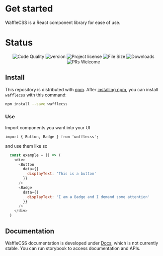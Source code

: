 # Get started

WaffleCSS is a React component library for ease of use.

# Status

<div align="center">

![Code Quality](https://img.shields.io/lgtm/grade/javascript/github/Jithinqw/wafflecss)
![version](https://img.shields.io/npm/v/wafflecss)
![Project license](https://img.shields.io/badge/license-MIT-blue.svg)
![File Size](https://img.shields.io/bundlephobia/minzip/wafflecss)
![Downloads](https://img.shields.io/npm/dm/wafflecss)
![PRs Welcome](https://img.shields.io/badge/PRs-welcome-brightgreen.svg)

</div>

## Install

This repository is distributed with [npm](https://www.npmjs.com/). After [installing npm](https://docs.npmjs.com/downloading-and-installing-node-js-and-npm), 
you can install `wafflecss` with this command:

```sh
npm install --save wafflecss
```

### **Use**

Import components you want into your UI

`import { Button, Badge } from 'wafflecss';`

and use them like so

```javascript
  const example = () => (
    <div>
      <Button 
        data={{
          displayText: 'This is a button'
        }} 
      />
      <Badge
        data={{
          displayText: 'I am a Badge and I demand some attention'  
        }}
      />
    </div>
  )
```

## Documentation

WaffleCSS documentation is developed under [Docs](wafflecss-docs.vercel.app/), which is
not currently stable. You can run storybook to access documentation and APIs.
